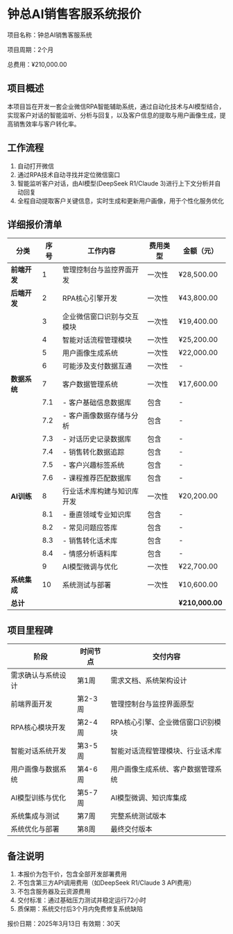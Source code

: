 # 钟总AI销售客服系统报价

项目名称：钟总AI销售客服系统

项目周期：2个月

总费用：¥210,000.00

## 项目概述

本项目旨在开发一套企业微信RPA智能辅助系统，通过自动化技术与AI模型结合，实现客户对话的智能监听、分析与回复，以及客户信息的提取与用户画像生成，提高销售效率与客户转化率。

## 工作流程

1. 自动打开微信
2. 通过RPA技术自动寻找并定位微信窗口
3. 智能监听客户对话，由AI模型(DeepSeek R1/Claude 3)进行上下文分析并自动回复
4. 全程自动提取客户关键信息，实时生成和更新用户画像，用于个性化服务优化

## 详细报价清单

| 分类 | 序号 | 工作内容 | 费用类型 | 金额（元） |
|-----|-----|---------|----------|-----------|
| **前端开发** | 1 | 管理控制台与监控界面开发 | 一次性 | ¥28,500.00 |
| **后端开发** | 2 | RPA核心引擎开发 | 一次性 | ¥43,800.00 |
|  | 3 | 企业微信窗口识别与交互模块 | 一次性 | ¥19,400.00 |
|  | 4 | 智能对话流程管理模块 | 一次性 | ¥25,200.00 |
|  | 5 | 用户画像生成系统 | 一次性 | ¥22,000.00 |
|  | 6 | 可能涉及支付数据互通 | 一次性 | - |
| **数据系统** | 7 | 客户数据管理系统 | 一次性 | ¥17,600.00 |
|  | 7.1 | - 客户基础信息数据库 | 包含 | - |
|  | 7.2 | - 客户画像数据存储与分析 | 包含 | - |
|  | 7.3 | - 对话历史记录数据库 | 包含 | - |
|  | 7.4 | - 销售转化数据追踪 | 包含 | - |
|  | 7.5 | - 客户兴趣标签系统 | 包含 | - |
|  | 7.6 | - 课程推荐匹配数据库 | 包含 | - |
| **AI训练** | 8 | 行业话术库构建与知识库开发 | 一次性 | ¥20,200.00 |
|  | 8.1 | - 垂直领域专业知识库 | 包含 | - |
|  | 8.2 | - 常见问题应答库 | 包含 | - |
|  | 8.3 | - 销售转化话术库 | 包含 | - |
|  | 8.4 | - 情感分析语料库 | 包含 | - |
|  | 9 | AI模型微调与优化 | 一次性 | ¥22,700.00 |
| **系统集成** | 10 | 系统测试与部署 | 一次性 | ¥10,600.00 |
| **总计** |  |  |  | **¥210,000.00** |

## 项目里程碑

| 阶段 | 时间节点 | 交付内容 |
|-----|---------|---------|
| 需求确认与系统设计 | 第1周 | 需求文档、系统架构设计 |
| 前端界面开发 | 第2-3周 | 管理控制台与监控界面原型 |
| RPA核心模块开发 | 第2-4周 | RPA核心引擎、企业微信窗口识别模块 |
| 智能对话系统开发 | 第3-5周 | 智能对话流程管理模块、行业话术库 |
| 用户画像与数据系统 | 第4-6周 | 用户画像生成系统、客户数据管理系统 |
| AI模型训练与优化 | 第5-7周 | AI模型微调、知识库集成 |
| 系统集成与测试 | 第7周 | 完整系统测试版本 |
| 系统优化与部署 | 第8周 | 最终交付版本 |

## 备注说明

1. 本报价为包干价，包含全部开发部署费用
2. 不包含第三方API调用费用（如DeepSeek R1/Claude 3 API费用）
3. 不包含服务器及云资源费用
4. 交付标准：通过基础压力测试并稳定运行72小时
5. 质保期：系统交付后3个月内免费修复系统缺陷

报价日期：2025年3月13日
有效期：30天